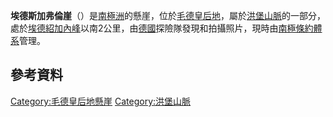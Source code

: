 '''埃德斯加弗倫崖'''（{{lang-en|Eidsgavlen Cliff}}）是[[南極洲|南極洲]]的懸崖，位於[[毛德皇后地|毛德皇后地]]，屬於[[洪堡山脈|洪堡山脈]]的一部分，處於[[埃德紹加內峰|埃德紹加內峰]]以南2公里，由[[德國|德國]]探險隊發現和拍攝照片，現時由[[南極條約體系|南極條約體系]]管理。

==參考資料==
{{cite gnis | type = antarid | id = 4362| name = Eidsgavlen Cliff | accessdate = 2012-02-27}}

{{coord|71|41|S|11|42|E|source:GNIS|display=title}}

{{DEFAULTSORT:Eidsgavlen Cliff}}
[[Category:毛德皇后地懸崖|Category:毛德皇后地懸崖]]
[[Category:洪堡山脈|Category:洪堡山脈]]


{{PrincessAstridCoast-geo-stub}}